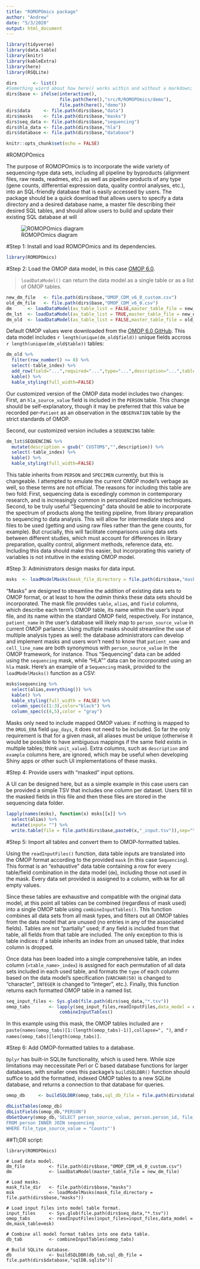 ```yaml
---
title: "ROMOPOmics package"
author: "Andrew"
date: "5/3/2020"
output: html_document
---
```


```r
library(tidyverse)
library(data.table)
library(knitr)
library(kableExtra)
library(here)
library(RSQLite)

dirs      <- list()
#Something wierd about how here() works within and without a markdown; check for interactivity.
dirs$base <- ifelse(interactive(),
                    file.path(here(),"src/R/ROMOPOmics/demo"),
                    file.path(here(),"demo"))
dirs$data     <- file.path(dirs$base,"data")
dirs$masks    <- file.path(dirs$base,"masks")
dirs$seq_data <- file.path(dirs$base,"sequencing")
dirs$hla_data <- file.path(dirs$base,"hla")
dirs$database <- file.path(dirs$base,"database")

knitr::opts_chunk$set(echo = FALSE)
```

#ROMOPOmics

The purpose of ROMOPOmics is to incorporate the wide variety of sequencing-type data sets, including all pipeline by byproducts (alignment files, raw reads, readmes, etc.) as well as pipeline products of any type (gene counts, differential expression data, quality control analyses, etc.), into an SQL-friendly database that is easily accessed by users. The package should be a quick download that allows users to specify a data directory and a desired database name, a master file describing their desired SQL tables, and should allow users to build and update their existing SQL database at will

![ROMOPOmics diagram](`r file.path(dirs$base,"romopomics_2.0.PNG")`)

#Step 1: Install and load ROMOPOmics and its dependencies.
```r
library(ROMOPOmics)
```

#Step 2: Load the OMOP data model, in this case [OMOP 6.0](https://github.com/OHDSI/CommonDataModel/blob/master/OMOP_CDM_v6_0.csv).

> `loadDataModel()` can return the data model as a single table or as a list of OMOP tables.

```r
new_dm_file   <- file.path(dirs$base,"OMOP_CDM_v6_0_custom.csv")
old_dm_file   <- file.path(dirs$base,"OMOP_CDM_v6_0.csv")
dm      <- loadDataModel(as_table_list = FALSE,master_table_file = new_dm_file)
dm_lst  <- loadDataModel(as_table_list = TRUE,master_table_file = new_dm_file)
dm_old  <- loadDataModel(as_table_list = FALSE,master_table_file = old_dm_file)
```

Default OMOP values were downloaded from the [OMOP 6.0 GitHub](https://github.com/OHDSI/CommonDataModel/blob/master/OMOP_CDM_v6_0.csv). This data model includes `r length(unique(dm_old$field))` unique fields accross `r length(unique(dm_old$table))` tables:
```r
dm_old %>%
  filter(row_number() <= 8) %>% 
  select(-table_index) %>%
  add_row(field="...",required="...",type="...",description="...",table="...") %>%
  kable() %>% 
  kable_styling(full_width=FALSE)
```

Our customized version of the OMOP data model includes two changes: First, an `hla_source_value` field is included in the `PERSON` table. This change should be self-explanatory, though it may be preferred that this value be recorded per-`Patient` as an observation in the `OBSERVATION` table by the strict standards of OMOP.

Second, our customized version includes a `SEQUENCING` table: 

```r
dm_lst$SEQUENCING %>%
  mutate(description = gsub(" CUSTOM$","",description)) %>%
  select(-table_index) %>%
  kable() %>%
  kable_styling(full_width=FALSE)
```

This table inherits from `PERSON` and `SPECIMEN` currently, but this is changeable. I attempted to emulate the current OMOP model's verbage as well, so these terms are not official. The reasons for including this table are two fold: First, sequencing data is excedingly common in contemporary research, and is increasingly common in personalized medicine techniques. Second, to be truly useful "Sequencing" data should be able to incorporate the spectrum of products along the testing pipeline, from library preparation to sequencing to data analysis. This will allow for intermediate steps and files to be used (getting and using raw files rather than the gene counts, for example). But crucially, this will facilitate comparisons using data sets between different studies, which must account for differences in library preparation, quality control, alignment methods, reference data, etc.  Including this data should make this easier, but incorporating this variety of variables is not intuitive in the existing OMOP model.

#Step 3: Administrators design masks for data input.
```r
msks  <- loadModelMasks(mask_file_directory = file.path(dirs$base,"masks"))
```

"Masks" are designed to streamline the addition of existing data sets to OMOP format, or at least to how the *admin* thinks these data sets should be incorporated. The mask file provides `table`, `alias`, and `field` columns, which describe each term's OMOP table, its name within the user's input file, and its name within the standard OMOP field, respectively. For instance, `patient_name` in the user's database will likely map to `person_source_value` in current OMOP parlance. Using multiple masks should streamline the use of multiple analysis types as well: the database administrators can develop and implement masks and users won't need to know that `patient_name` and `cell_line_name` are both synonymous with `person_source_value` in the OMOP framework, for instance. Thus "Sequencing" data can be added using the `sequencing` mask, while "HLA"" data can be incorporated using an `hla` mask. Here's an example of a `Sequencing` mask, provided to the `loadModelMasks()` function as a CSV:

```r
msks$sequencing %>%
  select(alias,everything()) %>%
  kable() %>%
  kable_styling(full_width = FALSE) %>%
  column_spec(c(1:3),color="black") %>%
  column_spec(c(4,5),color = "gray")
```

Masks only need to include mapped OMOP values: if nothing is mapped to the `DRUG_ERA` field `gap_days`, it does not need to be included. So far the only requirement is that for a given mask, all aliases must be unique (otherwise it would be possible to have ambiguous mappings if the same field exists in  multiple tables; think `unit_value`). Extra columns, such as `description` and `example` columns here, are ignored, which may be useful when developing Shiny apps or other such UI implementations of these masks.

#Step 4: Provide users with "masked" input options.

A UI can be designed here, but as a simple example in this case users can be provided a simple TSV that includes one column per dataset. Users fill in the masked fields in this file and then these files are stored in the sequencing data folder.
```r
lapply(names(msks), function(x) msks[[x]] %>%
  select(alias) %>%
  mutate(input= "") %>%
  write.table(file = file.path(dirs$base,paste0(x,"_input.tsv")),sep="\t",row.names = FALSE,col.names = FALSE))
```

#Step 5: Import all tables and convert them to OMOP-formatted tables.

Using the `readInputFiles()` function, data table inputs are translated into the OMOP format according to the provided `mask` (in this case `Sequencing`). This format is an "exhaustive" data table containing a row for every table/field combination in the data model (`dm`), including those not used in the mask. Every data set provided is assigned to a column, with `NA` for all empty values.

Since these tables are exhaustive and compatible with the original data model, at this point all tables can be combined (regardless of mask used) into a single OMOP table using `combineInputTables()`. This function combines all data sets from all mask types, and filters out all OMOP tables from the data model that are unused (no entries in any of the associated fields). Tables are not "partially" used; if any field is included from that table, all fields from that table are included. The only exception to this is table indices: if a table inherits an index from an unused table, that index column is dropped. 

Once data has been loaded into a single comprehensive table, an index column (`<table_name>_index`) is assigned for each permutation of all data sets included in each used table, and formats the `type` of each column based on the data model's specification (`VARCHAR(50)` is changed to "character", `INTEGER` is changed to "integer", etc.). Finally, this function returns each formatted OMOP table in a named list.
```r
seq_input_files <- Sys.glob(file.path(dirs$seq_data,"*.tsv"))
omop_tabs       <- lapply(seq_input_files,readInputFiles,data_model = dm,mask_table=msks$sequencing) %>%
                    combineInputTables()
```

In this example using this mask, the OMOP tables included are `r paste(names(omop_tabs)[1:(length(omop_tabs)-1)],collapse=", ")`, and `r names(omop_tabs)[length(omop_tabs)]`.

#Step 6: Add OMOP-formatted tables to a database.

`Dplyr` has built-in SQLite functionality, which is used here. While size limitations may neccessitate Perl or C based database functions for larger databases, with smaller ones this package's `buildSQLDBR()` function should suffice to add the formatted, indexed OMOP tables to a new SQLite database, and returns a connection to that database for queries.
```r
omop_db     <- buildSQLDBR(omop_tabs,sql_db_file = file.path(dirs$database,"sqlDB.sqlite"))
```

```r
dbListTables(omop_db)
dbListFields(omop_db,"PERSON")
dbGetQuery(omop_db,'SELECT person_source_value, person.person_id, file_local_source,file_type_source_value,file_remote_source_url
FROM person INNER JOIN sequencing
WHERE file_type_source_value = "Counts"')
```

##Tl;DR script:
```
library(ROMOPOmics)

# Load data model.
dm_file         <- file.path(dirs$base,"OMOP_CDM_v6_0_custom.csv")
dm              <- loadDataModel(master_table_file = new_dm_file)

# Load masks.
mask_file_dir   <- file.path(dirs$base,"masks")
msk             <- loadModelMasks(mask_file_directory = file.path(dirs$base,"masks"))

# Load input files into model table format.
input_files     <- Sys.glob(file.path(dirs$seq_data,"*.tsv"))
omop_tabs       <- readInputFiles(input_files=input_files,data_model = dm,mask_table=msk)

# Combine all model format tables into one data table.
db_tab          <- combineInputTables(omop_tabs)

# Build SQLite database.
db              <- buildSQLDBR(db_tab,sql_db_file = file.path(dirs$database,"sqlDB.sqlite"))
```